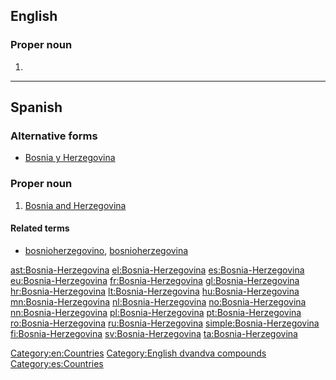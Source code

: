 ==English==

===Proper noun===
{{en-proper noun}}

# {{alternative form of|Bosnia and Herzegovina}}

[[Category:en:Countries]]
[[Category:English dvandva compounds]]

----

==Spanish==
{{wikipedia|lang=es}}

===Alternative forms===
* [[Bosnia y Herzegovina]]

===Proper noun===
{{es-proper noun}}

# [[Bosnia and Herzegovina]]

====Related terms====
* [[bosnioherzegovino]], [[bosnioherzegovina]]

[[Category:es:Countries]]

[[ast:Bosnia-Herzegovina]]
[[el:Bosnia-Herzegovina]]
[[es:Bosnia-Herzegovina]]
[[eu:Bosnia-Herzegovina]]
[[fr:Bosnia-Herzegovina]]
[[gl:Bosnia-Herzegovina]]
[[hr:Bosnia-Herzegovina]]
[[lt:Bosnia-Herzegovina]]
[[hu:Bosnia-Herzegovina]]
[[mn:Bosnia-Herzegovina]]
[[nl:Bosnia-Herzegovina]]
[[no:Bosnia-Herzegovina]]
[[nn:Bosnia-Herzegovina]]
[[pl:Bosnia-Herzegovina]]
[[pt:Bosnia-Herzegovina]]
[[ro:Bosnia-Herzegovina]]
[[ru:Bosnia-Herzegovina]]
[[simple:Bosnia-Herzegovina]]
[[fi:Bosnia-Herzegovina]]
[[sv:Bosnia-Herzegovina]]
[[ta:Bosnia-Herzegovina]]